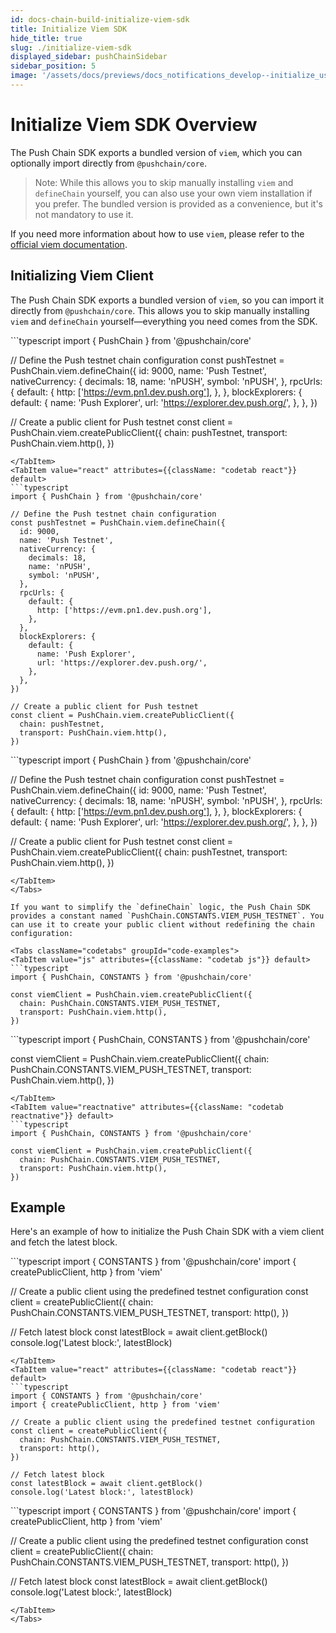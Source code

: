 ```yaml
---
id: docs-chain-build-initialize-viem-sdk
title: Initialize Viem SDK
hide_title: true
slug: ./initialize-viem-sdk
displayed_sidebar: pushChainSidebar
sidebar_position: 5
image: '/assets/docs/previews/docs_notifications_develop--initialize_user.png'
---
```


# Initialize Viem SDK Overview

The Push Chain SDK exports a bundled version of `viem`, which you can optionally import directly from `@pushchain/core`.

> Note: While this allows you to skip manually installing `viem` and `defineChain` yourself, you can also use your own viem installation if you prefer. The bundled version is provided as a convenience, but it's not mandatory to use it.

If you need more information about how to use `viem`, please refer to the [official viem documentation](https://viem.sh/).

<head>
  <title>{`Initialize Viem SDK | Push Chain | Push Documentation`}</title>
</head>


## Initializing Viem Client

The Push Chain SDK exports a bundled version of `viem`, so you can import it directly from `@pushchain/core`. This allows you to skip manually installing `viem` and `defineChain` yourself—everything you need comes from the SDK.

<Tabs className="codetabs" groupId="code-examples">
<TabItem value="js" attributes={{className: "codetab js"}} default>
```typescript
import { PushChain } from '@pushchain/core'

// Define the Push testnet chain configuration
const pushTestnet = PushChain.viem.defineChain({
id: 9000,
name: 'Push Testnet',
nativeCurrency: {
decimals: 18,
name: 'nPUSH',
symbol: 'nPUSH',
},
rpcUrls: {
default: {
http: ['https://evm.pn1.dev.push.org'],
},
},
blockExplorers: {
default: {
name: 'Push Explorer',
url: 'https://explorer.dev.push.org/',
},
},
})

// Create a public client for Push testnet
const client = PushChain.viem.createPublicClient({
chain: pushTestnet,
transport: PushChain.viem.http(),
})

````
</TabItem>
<TabItem value="react" attributes={{className: "codetab react"}} default>
```typescript
import { PushChain } from '@pushchain/core'

// Define the Push testnet chain configuration
const pushTestnet = PushChain.viem.defineChain({
  id: 9000,
  name: 'Push Testnet',
  nativeCurrency: {
    decimals: 18,
    name: 'nPUSH',
    symbol: 'nPUSH',
  },
  rpcUrls: {
    default: {
      http: ['https://evm.pn1.dev.push.org'],
    },
  },
  blockExplorers: {
    default: {
      name: 'Push Explorer',
      url: 'https://explorer.dev.push.org/',
    },
  },
})

// Create a public client for Push testnet
const client = PushChain.viem.createPublicClient({
  chain: pushTestnet,
  transport: PushChain.viem.http(),
})
````

</TabItem>
<TabItem value="reactnative" attributes={{className: "codetab reactnative"}} default>
```typescript
import { PushChain } from '@pushchain/core'

// Define the Push testnet chain configuration
const pushTestnet = PushChain.viem.defineChain({
id: 9000,
name: 'Push Testnet',
nativeCurrency: {
decimals: 18,
name: 'nPUSH',
symbol: 'nPUSH',
},
rpcUrls: {
default: {
http: ['https://evm.pn1.dev.push.org'],
},
},
blockExplorers: {
default: {
name: 'Push Explorer',
url: 'https://explorer.dev.push.org/',
},
},
})

// Create a public client for Push testnet
const client = PushChain.viem.createPublicClient({
chain: pushTestnet,
transport: PushChain.viem.http(),
})

````
</TabItem>
</Tabs>

If you want to simplify the `defineChain` logic, the Push Chain SDK provides a constant named `PushChain.CONSTANTS.VIEM_PUSH_TESTNET`. You can use it to create your public client without redefining the chain configuration:

<Tabs className="codetabs" groupId="code-examples">
<TabItem value="js" attributes={{className: "codetab js"}} default>
```typescript
import { PushChain, CONSTANTS } from '@pushchain/core'

const viemClient = PushChain.viem.createPublicClient({
  chain: PushChain.CONSTANTS.VIEM_PUSH_TESTNET,
  transport: PushChain.viem.http(),
})
````

</TabItem>
<TabItem value="react" attributes={{className: "codetab react"}} default>
```typescript
import { PushChain, CONSTANTS } from '@pushchain/core'

const viemClient = PushChain.viem.createPublicClient({
chain: PushChain.CONSTANTS.VIEM_PUSH_TESTNET,
transport: PushChain.viem.http(),
})

````
</TabItem>
<TabItem value="reactnative" attributes={{className: "codetab reactnative"}} default>
```typescript
import { PushChain, CONSTANTS } from '@pushchain/core'

const viemClient = PushChain.viem.createPublicClient({
  chain: PushChain.CONSTANTS.VIEM_PUSH_TESTNET,
  transport: PushChain.viem.http(),
})
````

</TabItem>
</Tabs>

## Example

Here's an example of how to initialize the Push Chain SDK with a viem client and fetch the latest block.

<Tabs className="codetabs" groupId="code-examples">
<TabItem value="js" attributes={{className: "codetab js"}} default>
```typescript
import { CONSTANTS } from '@pushchain/core'
import { createPublicClient, http } from 'viem'

// Create a public client using the predefined testnet configuration
const client = createPublicClient({
chain: PushChain.CONSTANTS.VIEM_PUSH_TESTNET,
transport: http(),
})

// Fetch latest block
const latestBlock = await client.getBlock()
console.log('Latest block:', latestBlock)

````
</TabItem>
<TabItem value="react" attributes={{className: "codetab react"}} default>
```typescript
import { CONSTANTS } from '@pushchain/core'
import { createPublicClient, http } from 'viem'

// Create a public client using the predefined testnet configuration
const client = createPublicClient({
  chain: PushChain.CONSTANTS.VIEM_PUSH_TESTNET,
  transport: http(),
})

// Fetch latest block
const latestBlock = await client.getBlock()
console.log('Latest block:', latestBlock)
````

</TabItem>
<TabItem value="reactnative" attributes={{className: "codetab reactnative"}} default>
```typescript
import { CONSTANTS } from '@pushchain/core'
import { createPublicClient, http } from 'viem'

// Create a public client using the predefined testnet configuration
const client = createPublicClient({
chain: PushChain.CONSTANTS.VIEM_PUSH_TESTNET,
transport: http(),
})

// Fetch latest block
const latestBlock = await client.getBlock()
console.log('Latest block:', latestBlock)

```
</TabItem>
</Tabs>
```
